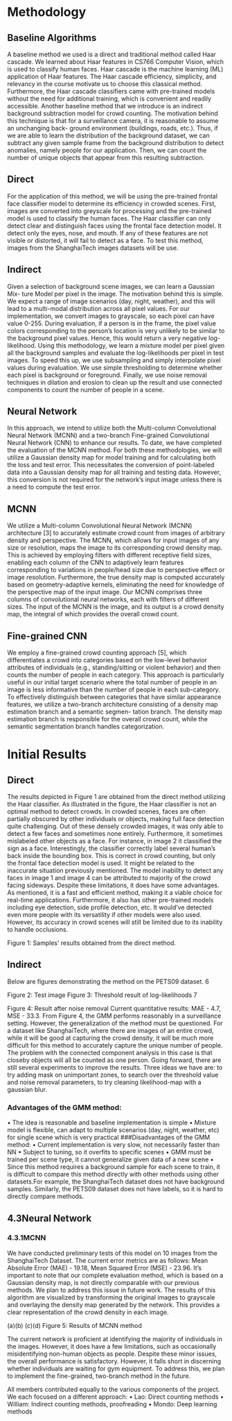 # Methodology

## Baseline Algorithms
A baseline method we used is a direct and traditional method called Haar cascade. We learned about Haar features 
in CS766 Computer Vision, which is used to classify human faces. Haar cascade is the machine learning (ML)
application of Haar features. The Haar cascade efficiency, simplicity, and relevancy in the course motivate us to choose this classical method. Furthermore,
the Haar cascade classifiers came with pre-trained models without the need for
additional training, which is convenient and readily accessible.
Another baseline method that we introduce is an indirect background subtraction model for crowd counting. The motivation behind this technique is
that for a surveillance camera, it is reasonable to assume an unchanging back-
ground environment (buildings, roads, etc.). Thus, if we are able to learn the
distribution of the background dataset, we can subtract any given sample frame
from the background distribution to detect anomalies, namely people for our
application. Then, we can count the number of unique objects that appear
from this resulting subtraction.

## Direct
For the application of this method, we will be using the pre-trained frontal
face classifier model to determine its efficiency in crowded scenes. First, images
are converted into greyscale for processing and the pre-trained model is used to
classify the human faces. The Haar classifier can only detect clear and distinguish faces using the frontal face detection model. It detect only the eyes, 
nose, and mouth. If any of these features are not visible or distorted, it will fail to
detect as a face. To test this method, images from the ShanghaiTech images
datasets will be use.

## Indirect
Given a selection of background scene images, we can learn a Gaussian Mix-
ture Model per pixel in the image. The motivation behind this is simple. We
expect a range of image scenarios (day, night, weather), and this will lead to
a multi-modal distribution across all pixel values. For our implementation, we
convert images to grayscale, so each pixel can have value 0-255. During evaluation, if a person is in the frame, the pixel value colors corresponding to the
person’s location is very unlikely to be similar to the background pixel values.
Hence, this would return a very negative log-likelihood. Using this methodology, we learn a mixture model per pixel given all the background samples and
evaluate the log-likelihoods per pixel in test images. To speed this up, we use
subsampling and simply interpolate pixel values during evaluation. We use simple thresholding to determine whether each pixel is background or foreground.
Finally, we use noise removal techniques in dilation and erosion to clean up the
result and use connected components to count the number of people in a scene. 
 
## Neural Network
In this approach, we intend to utilize both the Multi-column Convolutional
Neural Network (MCNN) and a two-branch Fine-grained Convolutional Neural Network (CNN) to enhance our results. To date, we have completed the
evaluation of the MCNN method.
For both these methodologies, we will utilize a Gaussian density map for
model training and for calculating both the loss and test error. This necessitates
the conversion of point-labeled data into a Gaussian density map for all training
and testing data. However, this conversion is not required for the network’s
input image unless there is a need to compute the test error.

## MCNN
We utilize a Multi-column Convolutional Neural Network (MCNN) architecture [3] to accurately estimate crowd count from images of arbitrary density and
perspective. The MCNN, which allows for input images of any size or resolution,
maps the image to its corresponding crowd density map. This is achieved by
employing filters with different receptive field sizes, enabling each column of the
CNN to adaptively learn features corresponding to variations in people/head
size due to perspective effect or image resolution. Furthermore, the true density
map is computed accurately based on geometry-adaptive kernels, eliminating
the need for knowledge of the perspective map of the input image. Our MCNN
comprises three columns of convolutional neural networks, each with filters of
different sizes. The input of the MCNN is the image, and its output is a crowd
density map, the integral of which provides the overall crowd count.

## Fine-grained CNN
We employ a fine-grained crowd counting approach [5], which differentiates
a crowd into categories based on the low-level behavior attributes of individuals
(e.g., standing/sitting or violent behavior) and then counts the number of people in each category. This approach is particularly useful in our initial target
scenario where the total number of people in an image is less informative than
the number of people in each sub-category. To effectively distinguish between
categories that have similar appearance features, we utilize a two-branch architecture consisting of a density map estimation branch and a semantic segmen-
tation branch. The density map estimation branch is responsible for the overall
crowd count, while the semantic segmentation branch handles categorization.

# Initial Results
## Direct
The results depicted in Figure 1 are obtained from the direct method utilizing the Haar classifier. As illustrated in the figure, the Haar classifier is not an
optimal method to detect crowds. In crowded scenes, faces are often partially
obscured by other individuals or objects, making full face detection quite challenging. Out of these densely crowded images, it was only able to detect a few
faces and sometimes none entirely. Furthermore, it sometimes mislabeled other
objects as a face. For instance, in image 2 it classified the sign as a face. Interestingly, the classifier correctly label several human’s back inside the bounding
box. This is correct in crowd counting, but only the frontal face detection model
is used. It might be related to the inaccurate situation previously mentioned.
The model inability to detect any faces in image 1 and image 4 can be attributed
to majority of the crowd facing sideways.
Despite these limitations, it does have some advantages. As mentioned, it is
a fast and efficient method, making it a viable choice for real-time applications.
Furthermore, it also has other pre-trained models including eye detection, side
profile detection, etc. It would’ve detected even more people with its versatility
if other models were also used. However, its accuracy in crowd scenes will still
be limited due to its inability to handle occlusions.

Figure 1: Samples’ results obtained from the direct method.

## Indirect
Below are figures demonstrating the method on the PETS09 dataset.
6

Figure 2: Test image
Figure 3: Threshold result of log-likelihoods
7

Figure 4: Result after noise removal
Current quantitative results: MAE - 4.7, MSE - 33.3. From Figure 4, the
GMM performs reasonably in a surveillance setting. However, the generalization of the method must be questioned. For a dataset like ShanghaiTech, where
there are images of an entire crowd, while it will be good at capturing the crowd
density, it will be much more difficult for this method to accurately capture the
unique number of people. The problem with the connected component analysis
in this case is that closeby objects will all be counted as one person. Going forward, there are still several experiments to improve the results. Three ideas we
have are: to try adding mask on unimportant zones, to search over the threshold value and noise removal parameters, to try cleaning likelihood-map with a
gaussian blur.

### Advantages of the GMM method:
• The idea is reasonable and baseline implementation is simple
• Mixture model is flexible, can adapt to multiple scenarios (day, night,
weather, etc) for single scene which is very practical
###Disadvantages of the GMM method:
• Current implementation is very slow, not necessarily faster than NN
• Subject to tuning, so it overfits to specific scenes
• GMM must be trained per scene type, it cannot generalize given data of
a new scene
• Since this method requires a background sample for each scene to train,
it is difficult to compare this method directly with other methods using
other datasets.For example, the ShanghaiTech dataset does not have
background samples. Similarly, the PETS09 dataset does not have labels,
so it is hard to directly compare methods.

## 4.3Neural Network
### 4.3.1MCNN
We have conducted preliminary tests of this model on 10 images from the
ShanghaiTech Dataset. The current error metrics are as follows: Mean Absolute
Error (MAE) - 19.18, Mean Squared Error (MSE) - 23.96. It’s important to note
that our complete evaluation method, which is based on a Gaussian density map,
is not directly comparable with our previous methods. We plan to address this
issue in future work.
The results of this algorithm are visualized by transforming the original
images to grayscale and overlaying the density map generated by the network.
This provides a clear representation of the crowd density in each image.

(a)(b)
(c)(d)
Figure 5: Results of MCNN method


The current network is proficient at identifying the majority of individuals
in the images. However, it does have a few limitations, such as occasionally
misidentifying non-human objects as people. Despite these minor issues, the
overall performance is satisfactory. However, it falls short in discerning whether
individuals are waiting for gym equipment. To address this, we plan to implement the fine-grained, two-branch method in the future.

All members contributed equally to the various components of the project.
We each focused on a different approach:
• Lao: Direct counting methods
• William: Indirect counting methods, proofreading
• Mondo: Deep learning methods

